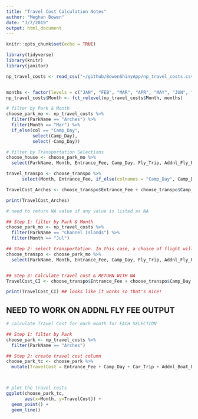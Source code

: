 ```yaml
---
title: "Travel Cost Calculation Notes"
author: "Meghan Bowen"
date: "3/7/2019"
output: html_document
---
```


```r
knitr::opts_chunk$set(echo = TRUE)
```

```r

library(tidyverse)
library(knitr)
library(janitor)

```

```r

np_travel_costs <- read_csv("~/github/BowenShinyApp/np_travel_costs.csv")


months <- factor(levels = c("JAN", "FEB", "MAR", "APR", "MAY", "JUN", "JUL", "AUG", "SEP", "OCT", "NOV", "DEC"))
np_travel_costs$Month <- fct_relevel(np_travel_costs$Month, months)

```

```r

# filter by Park & Month
choose_park_mo <- np_travel_costs %>% 
  filter(ParkName == "Arches") %>% 
  filter(Month == "Mar") %>% 
  if_else(col == "Camp_Day",
          select(Camp_Day),
          select(-Camp_Day))

# filter by Transportation Selections
choose_house <- choose_park_mo %>% 
  select(ParkName, Month, Entrance_Fee, Camp_Day, Fly_Trip, Addnl_Fly_Fee, Addnl_Boat_Fee) ## need to include Addnl_Fee IF 1) Selected Channel Islands OR 2) Selected Flying as transportation

travel_transpo <- choose_transpo %>% 
      select(Month, Entrance_Fee, if_else(colnames = "Camp_Day", Camp_Day, Hotel_Day), ifelse("Fly_Trip", Fly_Trip, Car_Trip), Addnl_Boat_Fee)

TravelCost_Arches <- choose_transpo$Entrance_Fee + choose_transpo$Camp_Day + 2*(choose_transpo$Fly_Trip) + choose_transpo$Addnl_Fly_Fee + choose_transpo$Addnl_Boat_Fee 

print(TravelCost_Arches)


```

```r

# need to return NA value if any value is listed as NA

## Step 1: filter by Park & Month
choose_park_mo <- np_travel_costs %>% 
  filter(ParkName == "Channel Islands") %>% 
  filter(Month == "Jul")

## Step 2: select transportation. In this case, a choice of flight will return NA
choose_transpo <- choose_park_mo %>% 
  select(ParkName, Month, Entrance_Fee, Camp_Day, Fly_Trip, Addnl_Fly_Fee, Addnl_Boat_Fee)


## Step 3: Calculate travel cost & RETURN WITH NA
TravelCost_CI <- choose_transpo$Entrance_Fee + choose_transpo$Camp_Day + 2*(choose_transpo$Fly_Trip) + choose_transpo$Addnl_Fly_Fee + choose_transpo$Addnl_Boat_Fee 

print(TravelCost_CI) ## looks like it works so that's nice!

```

## NEED TO WORK ON ADDNL FLY FEE OUTPUT

```r

# calculate Travel Cost for each month for EACH SELECTION

## Step 1: filter by Park
choose_park <- np_travel_costs %>% 
  filter(ParkName == "Arches")

## Step 2: create travel cost column
choose_park_tc <- choose_park %>% 
  mutate(TravelCost = Entrance_Fee + Camp_Day + Car_Trip + Addnl_Boat_Fee)



# plot the travel costs
ggplot(choose_park_tc,
       aes(x=Month, y=TravelCost)) +
  geom_point() +
  geom_line()

```


